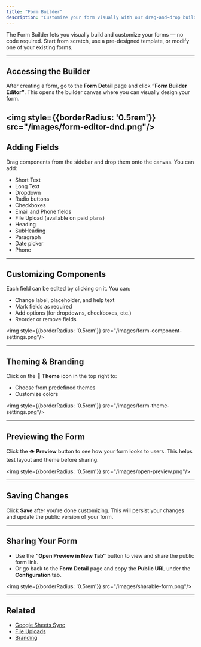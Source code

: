 ```yaml
---
title: "Form Builder"
description: "Customize your form visually with our drag-and-drop builder"
---
```


The Form Builder lets you visually build and customize your forms — no code required. Start from scratch, use a pre-designed template, or modify one of your existing forms.

---

## Accessing the Builder

After creating a form, go to the **Form Detail** page and click **“Form Builder Editor”**. This opens the builder canvas where you can visually design your form.


<img style={{borderRadius: '0.5rem'}} src="/images/form-editor-dnd.png"/>
---

## Adding Fields

Drag components from the sidebar and drop them onto the canvas. You can add:

- Short Text
- Long Text
- Dropdown
- Radio buttons
- Checkboxes
- Email and Phone fields
- File Upload (available on paid plans)
- Heading
- SubHeading
- Paragraph
- Date picker
- Phone

---

## Customizing Components

Each field can be edited by clicking on it. You can:

- Change label, placeholder, and help text
- Mark fields as required
- Add options (for dropdowns, checkboxes, etc.)
- Reorder or remove fields

<img style={{borderRadius: '0.5rem'}} src="/images/form-component-settings.png"/>

---

## Theming & Branding

Click on the 🎨 **Theme** icon in the top right to:

- Choose from predefined themes
- Customize colors

<img style={{borderRadius: '0.5rem'}} src="/images/form-theme-settings.png"/>

---

## Previewing the Form

Click the 👁 **Preview** button to see how your form looks to users. This helps test layout and theme before sharing.

<img style={{borderRadius: '0.5rem'}} src="/images/open-preview.png"/>

---

## Saving Changes

Click **Save** after you're done customizing. This will persist your changes and update the public version of your form.

---

## Sharing Your Form

- Use the **“Open Preview in New Tab”** button to view and share the public form link.
- Or go back to the **Form Detail** page and copy the **Public URL** under the **Configuration** tab.

<img style={{borderRadius: '0.5rem'}} src="/images/sharable-form.png"/>

---

## Related

- [Google Sheets Sync](./google-sheet-sync)
- [File Uploads](./file-uploads)
- [Branding](./branding)
